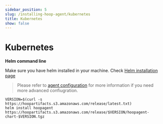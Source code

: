 ```yaml
---
sidebar_position: 5
slug: /installing-hoop-agent/kubernetes
title: Kubernetes
show: false
---
```


# Kubernetes

**Helm command line**

Make sure you have helm installed in your machine. Check [Helm installation page](https://helm.sh/docs/intro/install/)

> Please refer to [agent configuration](../configuring/agent.md) for more information if you need more advanced confiugration.

```shell
VERSION=$(curl -s https://hoopartifacts.s3.amazonaws.com/release/latest.txt)
helm install hoopagent https://hoopartifacts.s3.amazonaws.com/release/$VERSION/hoopagent-chart-$VERSION.tgz
```
